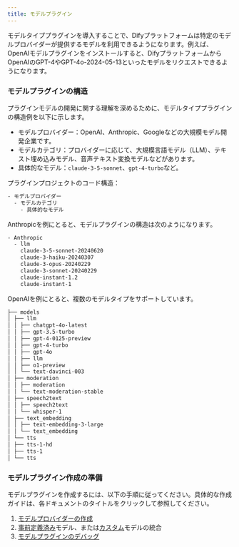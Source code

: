 ```yaml
---
title: モデルプラグイン
---
```



モデルタイププラグインを導入することで、Difyプラットフォームは特定のモデルプロバイダーが提供するモデルを利用できるようになります。例えば、OpenAIモデルプラグインをインストールすると、DifyプラットフォームからOpenAIのGPT-4やGPT-4o-2024-05-13といったモデルをリクエストできるようになります。

### **モデルプラグインの構造**

プラグインモデルの開発に関する理解を深めるために、モデルタイププラグインの構造例を以下に示します。

*   モデルプロバイダー：OpenAI、Anthropic、Googleなどの大規模モデル開発企業です。
*   モデルカテゴリ：プロバイダーに応じて、大規模言語モデル（LLM）、テキスト埋め込みモデル、音声テキスト変換モデルなどがあります。
*   具体的なモデル：`claude-3-5-sonnet`、`gpt-4-turbo`など。

プラグインプロジェクトのコード構造：

```bash
- モデルプロバイダー
  - モデルカテゴリ
    - 具体的なモデル
```

Anthropicを例にとると、モデルプラグインの構造は次のようになります。

```bash
- Anthropic
  - llm
    claude-3-5-sonnet-20240620
    claude-3-haiku-20240307
    claude-3-opus-20240229
    claude-3-sonnet-20240229
    claude-instant-1.2
    claude-instant-1
```

OpenAIを例にとると、複数のモデルタイプをサポートしています。

```bash
├── models
│ ├── llm
│ │ ├── chatgpt-4o-latest
│ │ ├── gpt-3.5-turbo
│ │ ├── gpt-4-0125-preview
│ │ ├── gpt-4-turbo
│ │ ├── gpt-4o
│ │ ├── llm
│ │ ├── o1-preview
│ │ └── text-davinci-003
│ ├── moderation
│ │ ├── moderation
│ │ └── text-moderation-stable
│ ├── speech2text
│ │ ├── speech2text
│ │ └── whisper-1
│ ├── text_embedding
│ │ ├── text-embedding-3-large
│ │ └── text_embedding
│ └── tts
│ ├── tts-1-hd
│ ├── tts-1
│ └── tts
```

### **モデルプラグイン作成の準備**

モデルプラグインを作成するには、以下の手順に従ってください。具体的な作成ガイドは、各ドキュメントのタイトルをクリックして参照してください。

1.  [モデルプロバイダーの作成](/en/create-model-providers)
2.  [事前定義済み](./guides/model-configuration/predefined-model)モデル、または[カスタム](./guides/model-configuration/customizable-model)モデルの統合
3.  [モデルプラグインのデバッグ](/en/../../debug-plugin)